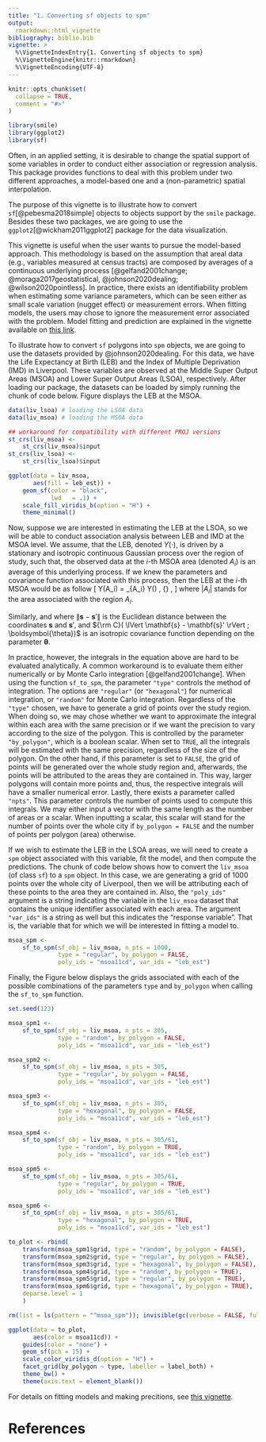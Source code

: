 ```yaml
---
title: "1. Converting sf objects to spm"
output:
  rmarkdown::html_vignette
bibliography: biblio.bib
vignette: >
  %\VignetteIndexEntry{1. Converting sf objects to spm}
  %\VignetteEngine{knitr::rmarkdown}
  %\VignetteEncoding{UTF-8}
---
```


```r
knitr::opts_chunk$set(
  collapse = TRUE,
  comment = "#>"
)
```

```r
library(smile)
library(ggplot2)
library(sf)
```

Often, in an applied setting, it is desirable to change the spatial support of
some variables in order to conduct either association or regression
analysis. This package provides functions to deal with this problem under two
different approaches, a model-based one and a (non-parametric) spatial
interpolation.

The purpose of this vignette is to illustrate how to convert
`sf`[@pebesma2018simple] objects to objects support by the `smile`
package. Besides these two packages, we are going to use the
`ggplot2`[@wickham2011ggplot2] package for the data visualization.

This vignette is useful when the user wants to pursue the model-based
approach. This methodology is based on the assumption that areal data (e.g.,
variables measured at census tracts) are composed by averages of a continuous
underlying process [@gelfand2001change; @moraga2017geostatistical,
@johnson2020dealing; @wilson2020pointless]. In practice, there exists an
identifiability problem when estimating some variance parameters, which can be
seen either as small scale variation (nugget effect) or measurement errors. When
fitting models, the users may chose to ignore the measurement error associated
with the problem. Model fitting and prediction are explained in the vignette
available on [this link](https://lcgodoy.me/smile/articles/fit-and-pred.html).

To illustrate how to convert `sf` polygons into `spm` objects, we are going to
use the datasets provided by @johnson2020dealing. For this data, we have the
Life Expectancy at Birth (LEB) and the Index of Multiple Deprivation (IMD) in
Liverpool. These variables are observed at the Middle Super Output Areas (MSOA)
and Lower Super Output Areas (LSOA), respectively. After loading our package,
the datasets can be loaded by simply running the chunk of code below. Figure
\ref{fig:leb-msoa} displays the LEB at the MSOA.
```r
data(liv_lsoa) # loading the LSOA data
data(liv_msoa) # loading the MSOA data

## workaround for compatibility with different PROJ versions
st_crs(liv_msoa) <-
    st_crs(liv_msoa)$input
st_crs(liv_lsoa) <-
    st_crs(liv_lsoa)$input
```

```R
ggplot(data = liv_msoa,
       aes(fill = leb_est)) +
    geom_sf(color = "black",
            lwd   = .1) +
    scale_fill_viridis_b(option = "H") +
    theme_minimal()
```

<!-- We consider, in a first moment, that this random variable is normally -->
<!-- distributed with a constant mean and a certain (spatial) covariance -->
<!-- matrix. Now, let $A_1$ and $A_2$ be two distinct MSOA's. Under the --> <!--
before mentioned assumption that the observed random variable is driven --> <!--
by an underlying Gaussian random field with isotropic covariance --> <!--
function $C(\lVert x - y \rVert \, ; \, \theta)$, where $\lVert x - y --> <!--
\rVert$ is the distance between two points in the coordinates $x$ and --> <!--
$y$, respectively. Then, the covariance between the (averaged) variable --> <!--
observed at $A_1$ and $A_2$ is define as \[ \Sigma_{12} = Cov(A_1, A_2) --> <!--
= \frac{1}{\lvert A_1 \rvert \lvert A_2 \rvert} \int_{A_1} \int_{A_2} --> <!--
C(\lVert x - y \rVert; \theta) \, dy \, dx.  \] In order to approximate --> <!--
the continuous surface on which these covariances have to be computed, --> <!--
we generate a fine grid over the whole study region (or a fine grid --> <!--
within each MSOA) and approximate such covariance by numerical integration. -->

Now, suppose we are interested in estimating the LEB at the LSOA, so we will be
able to conduct association analysis between LEB and IMD at the MSOA level. We
assume, that the LEB, denoted $Y(\cdot)$, is driven by a stationary and
isotropic continuous Gaussian process over the region of study, such that, the
observed data at the $i$-th MSOA area (denoted $A_i$) is an average of this
underlying process. If we knew the parameters and covariance function associated
with this process, then the LEB at the $i$-th MSOA would be as follow
\[
	Y(A_i) = \frac{1}{\lvert A_i \rvert} \int_{A_i} Y(\mathbf{s}) \, {\rm d}
	\mathbf{s},
\]
where $\lvert A_i \rvert$ stands for the area associated with the region $A_i$.

Similarly,
\begin{align*}
{\rm E}[Y(A_i)] & = \frac{1}{\lvert A_i \rvert} \int_{A_i} {\rm
E}[Y(\mathbf{s})] \, {\rm d} \mathbf{s} \\
& = \frac{1}{\lvert A_i \rvert} \int_{A_i} \mu \, {\rm d} \mathbf{s} \\
& = \mu,
\end{align*}
and
\begin{align*}
{\rm Cov}[Y(A_i), Y(A_j)] & = \frac{1}{\lvert A_i \rvert \lvert A_j \rvert}
\int_{A_i \times A_j} {\rm Cov}[Y(\mathbf{s}, Y(\mathbf{s}')] \, {\rm d}
\mathbf{s} \, {\rm d} \mathbf{s'} \\
& = \frac{1}{\lvert A_i \rvert \lvert A_j \rvert} \int_{A_i \times A_j} {\rm C}(
\lVert \mathbf{s} - \mathbf{s}' \rVert ; \boldsymbol{\theta}) \, {\rm d}
\mathbf{s} \, {\rm d} \mathbf{s'},
\end{align*}
where $\lVert \mathbf{s} - \mathbf{s}' \rVert$ is the Euclidean distance between
the coordinates $\mathbf{s}$ and $\mathbf{s}'$, and ${\rm C}( \lVert
\mathbf{s} - \mathbf{s}' \rVert ; \boldsymbol{\theta})$ is an isotropic
covariance function depending on the parameter $\boldsymbol{\theta}$.

In practice, however, the integrals in the equation above are hard to be
evaluated analytically. A common workaround is to evaluate them either
numerically or by Monte Carlo integration [@gelfand2001change]. When using the
function `sf_to_spm`, the parameter `"type"` controls the method of
integration. The options are `"regular"` (or `"hexagonal"`) for numerical
integration, or `"random"` for Monte Carlo integration. Regardless of the
`"type"` chosen, we have to generate a grid of points over the study
region. When doing so, we may chose whether we want to approximate the integral
within each area with the same precision or if we want the precision to vary
according to the size of the polygon. This is controlled by the parameter
`"by_polygon"`, which is a boolean scalar. When set to `TRUE`, all the integrals
will be estimated with the same precision, regardless of the size of the
polygon. On the other hand, if this parameter is set to `FALSE`, the grid of
points will be generated over the whole study region and, afterwards, the points
will be attributed to the areas they are contained in. This way, larger polygons
will contain more points and, thus, the respective integrals will have a smaller
numerical error. Lastly, there exists a parameter called `"npts"`. This
parameter controls the number of points used to compute this integrals. We may
either input a vector with the same length as the number of areas or a
scalar. When inputting a scalar, this scalar will stand for the number of points
over the whole city if `by_polygon = FALSE` and the number of points per polygon
(area) otherwise.

<!-- Firstly, we are going to show how does it work with a single `sf` -->
<!-- object. Besides the `sf` objects, this function has 5 additional arguments. The -->
<!-- first one, called `n_pts`, controls the number of points we are going to -->
<!-- generate to create a grid within the study region. We can input either a single -->
<!-- (integer) value or a vector with length equal to the number of rows of the `sf` -->
<!-- objected being analyzed. The next parameter is called `type`. This one is string -->
<!-- scalar that assumes either `"random"`, `"regular"`, or `"hexagonal"`. Finally, -->
<!-- the parameter `by_polygon` is a logical that if set to `TRUE`, will generate -->
<!-- `n_pts` for each polygon within the study region^[This parameter has to be set -->
<!-- to `TRUE` when `n_pts` is a vector.]. The last two parameters are `poly_ids` and -->
<!-- `var_ids`. Both are strings, the first one is a scalar representing the variable -->
<!-- that uniquely identify each polygon within the study region, while the second -->
<!-- one indicates which (numerical) variables we want to analyze. For example, in -->
<!-- the code chunk below, we are transforming the `sf` object `liv_msoa` into a -->
<!-- `smile` compatible object. We are going to generate a grid of 1000 points -->
<!-- within the study region, with `type = "regular"`, and `by_polygon = FALSE`. The -->
<!-- id variable is called `"msoa11cd"` and the numerical variable that we are -->
<!-- interested in is called `"leb_est"`. The object returned by the function is of -->
<!-- class `"sspm"`^[when we use more than one partition, the resulting class is -->
<!-- `"mspm"`]. Under the hood, this object is a 5 positions named list. The first -->
<!-- position is called `"var"` and stores the numerical variable (or variables) to -->
<!-- be analyzed. The second position is named `"dists"` and stores the pairwise -->
<!-- distances between points belonging to different polygons, this object is -->
<!-- important to calculate the covariance matrix associated with the polygons. The -->
<!-- third positions stores the name of the id variable, while the fourth and fifth -->
<!-- positions contain the grid of points generated and the polygon associated with -->
<!-- the data. All these objects are used in functions that will be explained further -->
<!-- in other vignettes.  -->

If we wish to estimate the LEB in the LSOA areas, we will need to create a `spm`
object associated with this variable, fit the model, and then compute the
predictions. The chunk of code below shows how to convert the `liv_msoa` (of
class `sf`) to a `spm` object. In this case, we are generating a grid of 1000
points over the whole city of Liverpool, then we will be attributing each of
these points to the area they are contained in. Also, the `"poly_ids"` argument
is a string indicating the variable in the `liv_msoa` dataset that contains the
unique identifier associated with each area. The argument `"var_ids"` is a
string as well but this indicates the "response variable". That is, the variable
that for which we will be interested in fitting a model to. 
```R
msoa_spm <-
    sf_to_spm(sf_obj = liv_msoa, n_pts = 1000,
              type = "regular", by_polygon = FALSE,
              poly_ids = "msoa11cd", var_ids = "leb_est")
```

Finally, the Figure below displays the grids associated with each of the
possible combinations of the parameters `type` and `by_polygon` when calling the
`sf_to_spm` function.
<!-- Next, we illustrate how do different values of `type` and `by_polygon` affect -->
<!-- the final result of the `sf_to_spm` call. In all examples we are going to use a -->
<!-- grid of 305 points (multiple of the number of polygons observed). The "sparsity" -->
<!-- of the points forming the grid helps to see the differences caused by the -->
<!-- different inputs for the function. The panel below displays every possible -->
<!-- combination of the parameters `type` and `by_polygon`. Although there is no -->
<!-- "right" choice for these parameters, we advise using `type` as `"regular"` or -->
<!-- `"hexagonal"` with by `by_polygon = FALSE`. Also, it is import to make sure -->
<!-- that, after generating the grid, your grid is in a finer resolution than your -->
<!-- smallest polygon, that is, to make sure that there exists no points lying in -->
<!-- more than one polygon. -->
```R
set.seed(123)

msoa_spm1 <-
    sf_to_spm(sf_obj = liv_msoa, n_pts = 305,
              type = "random", by_polygon = FALSE,
              poly_ids = "msoa11cd", var_ids = "leb_est")

msoa_spm2 <-
    sf_to_spm(sf_obj = liv_msoa, n_pts = 305,
              type = "regular", by_polygon = FALSE,
              poly_ids = "msoa11cd", var_ids = "leb_est")

msoa_spm3 <-
    sf_to_spm(sf_obj = liv_msoa, n_pts = 305,
              type = "hexagonal", by_polygon = FALSE,
              poly_ids = "msoa11cd", var_ids = "leb_est")

msoa_spm4 <-
    sf_to_spm(sf_obj = liv_msoa, n_pts = 305/61,
              type = "random", by_polygon = TRUE,
              poly_ids = "msoa11cd", var_ids = "leb_est")

msoa_spm5 <-
    sf_to_spm(sf_obj = liv_msoa, n_pts = 305/61,
              type = "regular", by_polygon = TRUE,
              poly_ids = "msoa11cd", var_ids = "leb_est")

msoa_spm6 <-
    sf_to_spm(sf_obj = liv_msoa, n_pts = 305/61,
              type = "hexagonal", by_polygon = TRUE,
              poly_ids = "msoa11cd", var_ids = "leb_est")

to_plot <- rbind(
    transform(msoa_spm1$grid, type = "random", by_polygon = FALSE),
    transform(msoa_spm2$grid, type = "regular", by_polygon = FALSE),
    transform(msoa_spm3$grid, type = "hexagonal", by_polygon = FALSE),
    transform(msoa_spm4$grid, type = "random", by_polygon = TRUE),
    transform(msoa_spm5$grid, type = "regular", by_polygon = TRUE),
    transform(msoa_spm6$grid, type = "hexagonal", by_polygon = TRUE),
    deparse.level = 1
    )

rm(list = ls(pattern = "^msoa_spm")); invisible(gc(verbose = FALSE, full = TRUE))

ggplot(data = to_plot,
       aes(color = msoa11cd)) +
    guides(color = "none") +
    geom_sf(pch = 15) +
    scale_color_viridis_d(option = "H") +
    facet_grid(by_polygon ~ type, labeller = label_both) +
    theme_bw() +
    theme(axis.text = element_blank())
```

For details on fitting models and making precitions, see [this
vignette](https://lcgodoy.me/smile/articles/fit-and-pred.html).

# References

